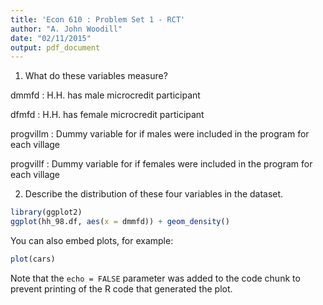 ```yaml
---
title: 'Econ 610 : Problem Set 1 - RCT'
author: "A. John Woodill"
date: "02/11/2015"
output: pdf_document
---
```


1. What do these variables measure?

dmmfd : H.H. has male microcredit participant

dfmfd : H.H. has female microcredit participant

progvillm : Dummy variable for if males were included in the program for each village

progvillf : Dummy variable for if females were included in the program for each village

2. Describe the distribution of these four variables in the dataset. 


```r
library(ggplot2)
ggplot(hh_98.df, aes(x = dmmfd)) + geom_density()
```

You can also embed plots, for example:

```r
plot(cars)
```

Note that the `echo = FALSE` parameter was added to the code chunk to prevent printing of the R code that generated the plot.
